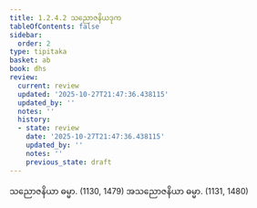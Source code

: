 ```yaml
---
title: 1.2.4.2 သညောဇနိယဒုက
tableOfContents: false
sidebar:
  order: 2
type: tipitaka
basket: ab
book: dhs
review:
  current: review
  updated: '2025-10-27T21:47:36.438115'
  updated_by: ''
  notes: ''
  history:
  - state: review
    date: '2025-10-27T21:47:36.438115'
    updated_by: ''
    notes: ''
    previous_state: draft
---
```



<ReviewStatus review={frontmatter.review} showDetails={true} />

<HypothesisAnnotation frontmatter={frontmatter} />

<DynamicBreadcrumb />

<Division number="43" book="dhs" e="ch" v="29" p="8">

<Paragraph number="112" book="dhs">
သညောဇနိယာ ဓမ္မာ. (<Emphasis>1130, 1479</Emphasis>)
</Paragraph>

<Paragraph number="113" book="dhs">
အသညောဇနိယာ ဓမ္မာ. (<Emphasis>1131, 1480</Emphasis>)
</Paragraph>
</Division>